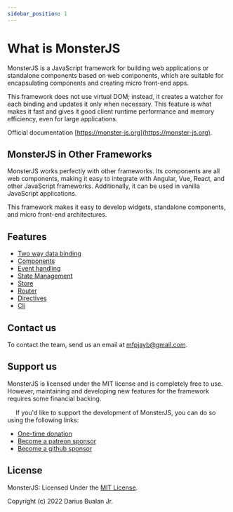 ```yaml
---
sidebar_position: 1
---
```


# What is MonsterJS

MonsterJS is a JavaScript framework for building web applications or standalone components based on web components, which are suitable for encapsulating components and creating micro front-end apps.

This framework does not use virtual DOM; instead, it creates a watcher for each binding and updates it only when necessary. This feature is what makes it fast and gives it good client runtime performance and memory efficiency, even for large applications.

Official documentation [https://monster-js.org](https://monster-js.org).

## MonsterJS in Other Frameworks


MonsterJS works perfectly with other frameworks. Its components are all web components, making it easy to integrate with Angular, Vue, React, and other JavaScript frameworks. Additionally, it can be used in vanilla JavaScript applications.

This framework makes it easy to develop widgets, standalone components, and micro front-end architectures.

## Features
- [Two way data binding](/docs/main-concept/data-binding#model-binding)
- [Components](/docs/main-concept/component)
- [Event handling](/docs/main-concept/event-handling)
- [State Management](/docs/main-concept/component-states)
- [Store](/docs/available-packages/store)
- [Router](/docs/available-packages/router)
- [Directives](/docs/main-concept/directives)
- [Cli](/docs/cli/cli-what-is-cli)

## Contact us

To contact the team, send us an email at [mfpjayb@gmail.com](mailto:mfpjayb@gmail.com).

## Support us

MonsterJS is licensed under the MIT license and is completely free to use. However, maintaining and developing new features for the framework requires some financial backing.

<p>
<img width="15px" height="15px" style={{marginRight: "5px"}} src='https://github.githubassets.com/images/icons/emoji/heart.png'></img>
If you'd like to support the development of MonsterJS, you can do so using the following links:
</p>

- [One-time donation](https://www.paypal.com/paypalme/dariusbualan)
- [Become a patreon sponsor](https://www.patreon.com/monsterjs)
- [Become a github sponsor](https://github.com/sponsors/monster-js)

## License

MonsterJS: Licensed Under the [MIT License](/docs/license).

Copyright (c) 2022 Darius Bualan Jr.
